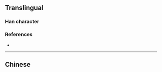 {{also|為|爲}}
{{character info/new}}
==Translingual==
{{stroke order|type=animate}}

===Han character===
{{Han char|rn=3|rad=丶|as=03|sn=4|four=34027|canj=IKSI|ids=⿻⿵力丶丶}}

===References===
* {{Han ref|kx=0080.191|hdz=10044.020|uh=4E3A|ud=20026}}

----

==Chinese==
{{zh-see|為|sv}}